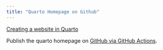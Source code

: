 ```yaml
---
title: "Quarto Homepage on Github"
---
```


[Creating a website in Quarto](https://quarto.org/docs/websites/)

Publish the quarto homepage on [GitHub via GitHub Actions](https://quarto.org/docs/publishing/github-pages.html#github-action). 


